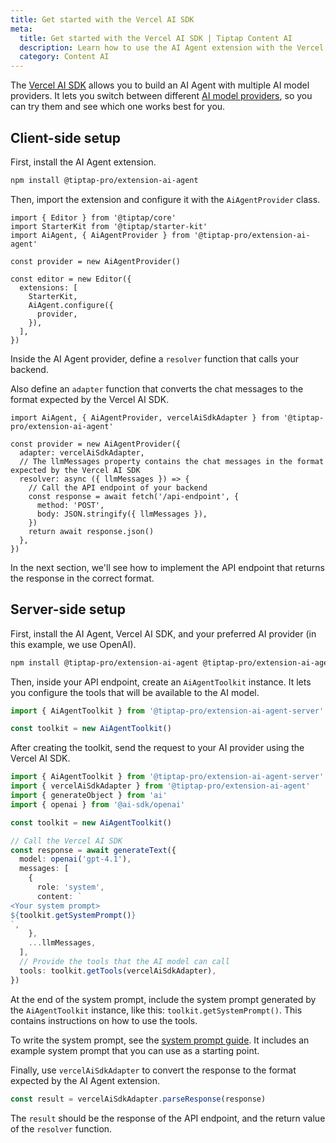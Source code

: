 ```yaml
---
title: Get started with the Vercel AI SDK
meta:
  title: Get started with the Vercel AI SDK | Tiptap Content AI
  description: Learn how to use the AI Agent extension with the Vercel AI SDK.
  category: Content AI
---
```


The [Vercel AI SDK](https://ai-sdk.dev) allows you to build an AI Agent with multiple AI model providers. It lets you switch between different [AI model providers](https://ai-sdk.dev/providers/ai-sdk-providers), so you can try them and see which one works best for you.

## Client-side setup

First, install the AI Agent extension.

```bash
npm install @tiptap-pro/extension-ai-agent
```

Then, import the extension and configure it with the `AiAgentProvider` class.

```tsx
import { Editor } from '@tiptap/core'
import StarterKit from '@tiptap/starter-kit'
import AiAgent, { AiAgentProvider } from '@tiptap-pro/extension-ai-agent'

const provider = new AiAgentProvider()

const editor = new Editor({
  extensions: [
    StarterKit,
    AiAgent.configure({
      provider,
    }),
  ],
})
```

Inside the AI Agent provider, define a `resolver` function that calls your backend.

Also define an `adapter` function that converts the chat messages to the format expected by the Vercel AI SDK.

```tsx
import AiAgent, { AiAgentProvider, vercelAiSdkAdapter } from '@tiptap-pro/extension-ai-agent'

const provider = new AiAgentProvider({
  adapter: vercelAiSdkAdapter,
  // The llmMessages property contains the chat messages in the format expected by the Vercel AI SDK
  resolver: async ({ llmMessages }) => {
    // Call the API endpoint of your backend
    const response = await fetch('/api-endpoint', {
      method: 'POST',
      body: JSON.stringify({ llmMessages }),
    })
    return await response.json()
  },
})
```

In the next section, we'll see how to implement the API endpoint that returns the response in the correct format.

## Server-side setup

First, install the AI Agent, Vercel AI SDK, and your preferred AI provider (in this example, we use OpenAI).

```bash
npm install @tiptap-pro/extension-ai-agent @tiptap-pro/extension-ai-agent-server ai @ai-sdk/openai
```

Then, inside your API endpoint, create an `AiAgentToolkit` instance. It lets you configure the tools that will be available to the AI model.

```ts
import { AiAgentToolkit } from '@tiptap-pro/extension-ai-agent-server'

const toolkit = new AiAgentToolkit()
```

After creating the toolkit, send the request to your AI provider using the Vercel AI SDK.

```ts
import { AiAgentToolkit } from '@tiptap-pro/extension-ai-agent-server'
import { vercelAiSdkAdapter } from '@tiptap-pro/extension-ai-agent'
import { generateObject } from 'ai'
import { openai } from '@ai-sdk/openai'

const toolkit = new AiAgentToolkit()

// Call the Vercel AI SDK
const response = await generateText({
  model: openai('gpt-4.1'),
  messages: [
    {
      role: 'system',
      content: `
<Your system prompt>
${toolkit.getSystemPrompt()}
`,
    },
    ...llmMessages,
  ],
  // Provide the tools that the AI model can call
  tools: toolkit.getTools(vercelAiSdkAdapter),
})
```

At the end of the system prompt, include the system prompt generated by the `AiAgentToolkit` instance, like this: `toolkit.getSystemPrompt()`. This contains instructions on how to use the tools.

To write the system prompt, see the [system prompt guide](/content-ai/capabilities/agent/configure/system-prompt). It includes an example system prompt that you can use as a starting point.

Finally, use `vercelAiSdkAdapter` to convert the response to the format expected by the AI Agent extension.

```ts
const result = vercelAiSdkAdapter.parseResponse(response)
```

The `result` should be the response of the API endpoint, and the return value of the `resolver` function.
